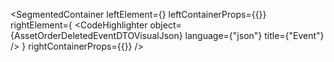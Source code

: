 
<SegmentedContainer
  leftElement={<AssetOrderDeletedEventDTODesc />}
  leftContainerProps={{}}
  rightElement={
    <CodeHighlighter
      object={AssetOrderDeletedEventDTOVisualJson}
      language={"json"}
      title={"Event"}
    />
  }
  rightContainerProps={{}}
/>
